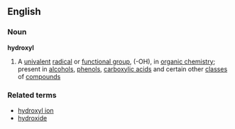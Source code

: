 ==English==
===Noun===
'''hydroxyl'''
#{{chemistry}} A [[univalent]] [[radical]] or [[functional group]], (-OH), in [[organic chemistry]]; present in [[alcohol]]s, [[phenol]]s, [[carboxylic acid]]s and certain other [[class]]es of [[compound]]s
===Related terms===
*[[hydroxyl ion]]
*[[hydroxide]]